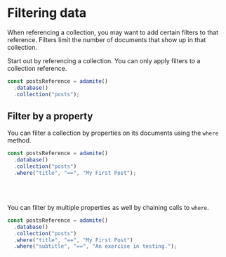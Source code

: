 
# Filtering data

<span className="lead">
  When referencing a collection, you may want to add certain filters to that
  reference. Filters limit the number of documents that show up in that
  collection.
</span>

<section>

<div>

Start out by referencing a collection. You can only apply filters to a collection reference.

</div>

```jsx
const postsReference = adamite()
  .database()
  .collection("posts");
```

</section>

## Filter by a property

<section>

<div>

You can filter a collection by properties on its documents using the `where` method.

</div>

```jsx
const postsReference = adamite()
  .database()
  .collection("posts")
  .where("title", "==", "My First Post");
```

</section>

<br /><br />

<section>

<div>

You can filter by multiple properties as well by chaining calls to `where`.

</div>

```jsx
const postsReference = adamite()
  .database()
  .collection("posts")
  .where("title", "==", "My First Post")
  .where("subtitle", "==", "An exercise in testing.");
```

</section>
